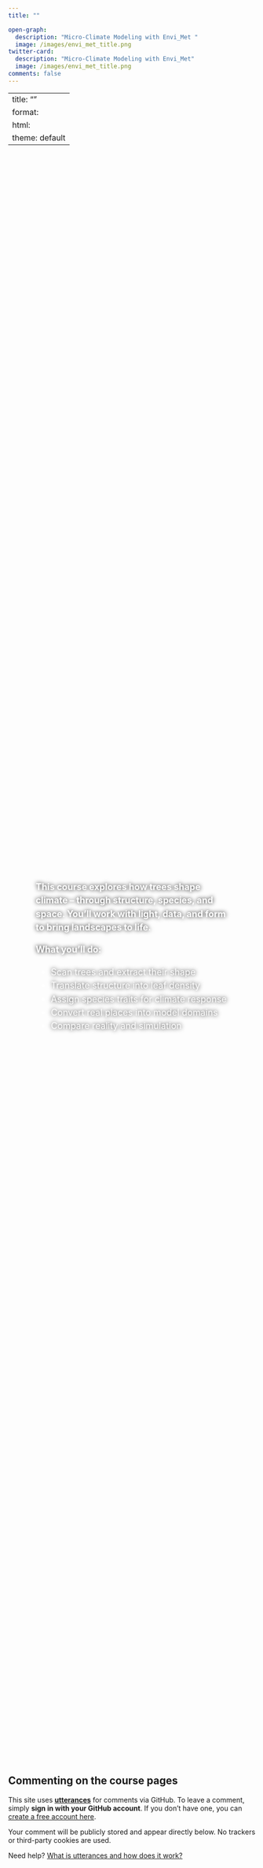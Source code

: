 ```yaml
---
title: ""

open-graph:
  description: "Micro-Climate Modeling with Envi_Met "
  image: /images/envi_met_title.png
twitter-card:
  description: "Micro-Climate Modeling with Envi_Met"
  image: /images/envi_met_title.png
comments: false
---
```

---
title: ""
format:
  html:
    theme: default
---

<div style="
  background-image: url('templates/preview-image-mof.png');
  background-size: cover;
  background-position: center;
  height: 80vh;
  display: flex;
  align-items: center;
  justify-content: flex-start;
  padding: 2rem;
   margin-bottom: 1rem;  /* <-- Abstand nach unten */

">

<div style="
  
  color: white;
  font-size: 1.3em;
  max-width: 50rem;
  line-height: 1.5;
  padding: 1.5rem;
  border-radius: 0.5rem;
 text-shadow: 0 0 8px rgba(0, 0, 0, 1.2);
">

<p><strong>This course explores how trees shape climate – through structure, species, and space. You’ll work with light, data, and form to bring landscapes to life.</strong></p>

<p><strong>What you’ll do:</strong></p>
<ul>
  <li>Scan trees and extract their shape</li>
  <li>Translate structure into leaf density</li>
  <li>Assign species traits for climate response</li>
  <li>Convert real places into model domains</li>
  <li>Compare reality and simulation</li>
</ul>
  </div>
</div>



## Commenting on the course pages

This site uses [**utterances**](https://utteranc.es/) for comments via GitHub. To leave a comment, simply **sign in with your GitHub account**. If you don’t have one, you can [create a free account here](https://github.com/signup).

Your comment will be publicly stored and appear directly below. No trackers or third-party cookies are used.

Need help? [What is utterances and how does it work?](https://utteranc.es/)
